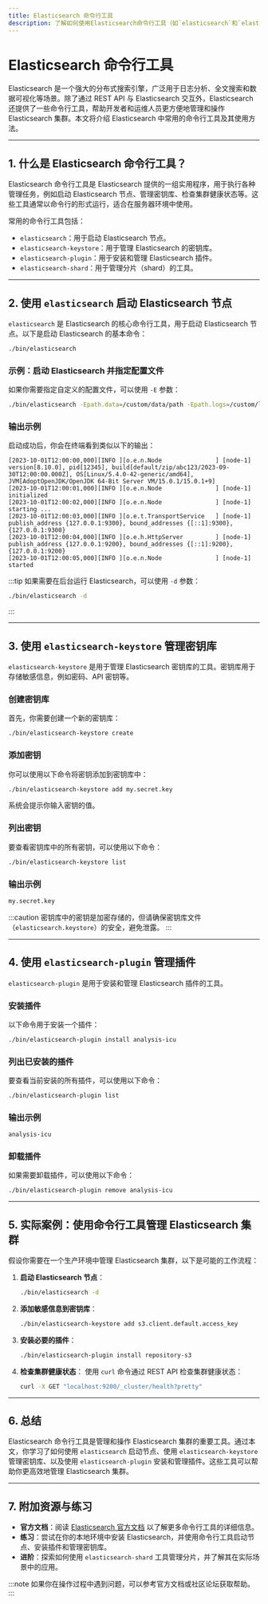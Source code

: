 ```yaml
---
title: Elasticsearch 命令行工具
description: 了解如何使用Elasticsearch命令行工具（如`elasticsearch`和`elasticsearch-keystore`）来管理和操作Elasticsearch集群。
---
```


# Elasticsearch 命令行工具

Elasticsearch 是一个强大的分布式搜索引擎，广泛用于日志分析、全文搜索和数据可视化等场景。除了通过 REST API 与 Elasticsearch 交互外，Elasticsearch 还提供了一些命令行工具，帮助开发者和运维人员更方便地管理和操作 Elasticsearch 集群。本文将介绍 Elasticsearch 中常用的命令行工具及其使用方法。

---

## 1. 什么是 Elasticsearch 命令行工具？

Elasticsearch 命令行工具是 Elasticsearch 提供的一组实用程序，用于执行各种管理任务，例如启动 Elasticsearch 节点、管理密钥库、检查集群健康状态等。这些工具通常以命令行的形式运行，适合在服务器环境中使用。

常用的命令行工具包括：
- `elasticsearch`：用于启动 Elasticsearch 节点。
- `elasticsearch-keystore`：用于管理 Elasticsearch 的密钥库。
- `elasticsearch-plugin`：用于安装和管理 Elasticsearch 插件。
- `elasticsearch-shard`：用于管理分片（shard）的工具。

---

## 2. 使用 `elasticsearch` 启动 Elasticsearch 节点

`elasticsearch` 是 Elasticsearch 的核心命令行工具，用于启动 Elasticsearch 节点。以下是启动 Elasticsearch 的基本命令：

```bash
./bin/elasticsearch
```

### 示例：启动 Elasticsearch 并指定配置文件

如果你需要指定自定义的配置文件，可以使用 `-E` 参数：

```bash
./bin/elasticsearch -Epath.data=/custom/data/path -Epath.logs=/custom/logs/path
```

### 输出示例

启动成功后，你会在终端看到类似以下的输出：

```
[2023-10-01T12:00:00,000][INFO ][o.e.n.Node               ] [node-1] version[8.10.0], pid[12345], build[default/zip/abc123/2023-09-30T12:00:00.000Z], OS[Linux/5.4.0-42-generic/amd64], JVM[AdoptOpenJDK/OpenJDK 64-Bit Server VM/15.0.1/15.0.1+9]
[2023-10-01T12:00:01,000][INFO ][o.e.n.Node               ] [node-1] initialized
[2023-10-01T12:00:02,000][INFO ][o.e.n.Node               ] [node-1] starting ...
[2023-10-01T12:00:03,000][INFO ][o.e.t.TransportService   ] [node-1] publish_address {127.0.0.1:9300}, bound_addresses {[::1]:9300}, {127.0.0.1:9300}
[2023-10-01T12:00:04,000][INFO ][o.e.h.HttpServer         ] [node-1] publish_address {127.0.0.1:9200}, bound_addresses {[::1]:9200}, {127.0.0.1:9200}
[2023-10-01T12:00:05,000][INFO ][o.e.n.Node               ] [node-1] started
```

:::tip
如果需要在后台运行 Elasticsearch，可以使用 `-d` 参数：
```bash
./bin/elasticsearch -d
```
:::

---

## 3. 使用 `elasticsearch-keystore` 管理密钥库

`elasticsearch-keystore` 是用于管理 Elasticsearch 密钥库的工具。密钥库用于存储敏感信息，例如密码、API 密钥等。

### 创建密钥库

首先，你需要创建一个新的密钥库：

```bash
./bin/elasticsearch-keystore create
```

### 添加密钥

你可以使用以下命令将密钥添加到密钥库中：

```bash
./bin/elasticsearch-keystore add my.secret.key
```

系统会提示你输入密钥的值。

### 列出密钥

要查看密钥库中的所有密钥，可以使用以下命令：

```bash
./bin/elasticsearch-keystore list
```

### 输出示例

```bash
my.secret.key
```

:::caution
密钥库中的密钥是加密存储的，但请确保密钥库文件（`elasticsearch.keystore`）的安全，避免泄露。
:::

---

## 4. 使用 `elasticsearch-plugin` 管理插件

`elasticsearch-plugin` 是用于安装和管理 Elasticsearch 插件的工具。

### 安装插件

以下命令用于安装一个插件：

```bash
./bin/elasticsearch-plugin install analysis-icu
```

### 列出已安装的插件

要查看当前安装的所有插件，可以使用以下命令：

```bash
./bin/elasticsearch-plugin list
```

### 输出示例

```bash
analysis-icu
```

### 卸载插件

如果需要卸载插件，可以使用以下命令：

```bash
./bin/elasticsearch-plugin remove analysis-icu
```

---

## 5. 实际案例：使用命令行工具管理 Elasticsearch 集群

假设你需要在一个生产环境中管理 Elasticsearch 集群，以下是可能的工作流程：

1. **启动 Elasticsearch 节点**：
   ```bash
   ./bin/elasticsearch -d
   ```

2. **添加敏感信息到密钥库**：
   ```bash
   ./bin/elasticsearch-keystore add s3.client.default.access_key
   ```

3. **安装必要的插件**：
   ```bash
   ./bin/elasticsearch-plugin install repository-s3
   ```

4. **检查集群健康状态**：
   使用 `curl` 命令通过 REST API 检查集群健康状态：
   ```bash
   curl -X GET "localhost:9200/_cluster/health?pretty"
   ```

---

## 6. 总结

Elasticsearch 命令行工具是管理和操作 Elasticsearch 集群的重要工具。通过本文，你学习了如何使用 `elasticsearch` 启动节点、使用 `elasticsearch-keystore` 管理密钥库、以及使用 `elasticsearch-plugin` 安装和管理插件。这些工具可以帮助你更高效地管理 Elasticsearch 集群。

---

## 7. 附加资源与练习

- **官方文档**：阅读 [Elasticsearch 官方文档](https://www.elastic.co/guide/en/elasticsearch/reference/current/index.html) 以了解更多命令行工具的详细信息。
- **练习**：尝试在你的本地环境中安装 Elasticsearch，并使用命令行工具启动节点、安装插件和管理密钥库。
- **进阶**：探索如何使用 `elasticsearch-shard` 工具管理分片，并了解其在实际场景中的应用。

:::note
如果你在操作过程中遇到问题，可以参考官方文档或社区论坛获取帮助。
:::